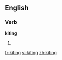==English==

===Verb===
'''kiting'''

# {{present participle of|kite}}

[[fr:kiting]]
[[vi:kiting]]
[[zh:kiting]]